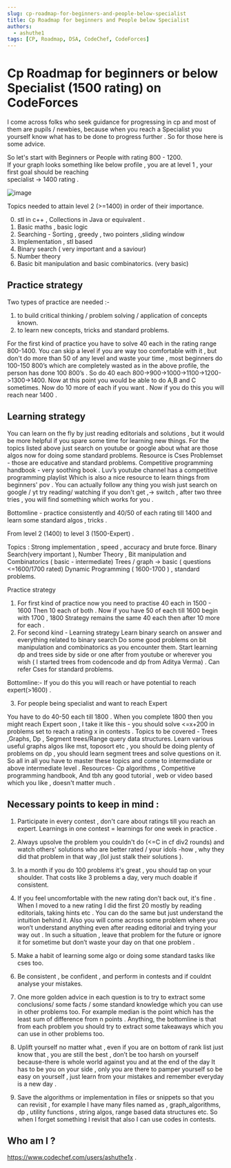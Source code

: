 ```yaml
---
slug: cp-roadmap-for-beginners-and-people-below-specialist
title: Cp Roadmap for beginners and People below Specialist
authors:
  - ashuthe1
tags: [CP, Roadmap, DSA, CodeChef, CodeForces]
---
```


# Cp Roadmap for beginners or below Specialist (1500 rating) on CodeForces


I come across folks who seek guidance for progressing in cp and most of them are pupils / newbies, 
because when you reach a Specialist you yourself know what has to be done to progress further . So for those here is some advice. 

So let's start with Beginners or People with rating 800 - 1200. <br/>
If your graph looks something like below profile , you are at level 1 , your first goal should be reaching <br/> specialist -> 1400 rating . 

<!--truncate-->

![image](https://user-images.githubusercontent.com/86846633/232587990-4b17bdf4-8eef-40a0-9fe2-88772605d39f.png)

Topics needed to attain level 2 (>=1400) in order of their importance.

0) stl in c++ , Collections in Java or equivalent . <br/>
1) Basic maths , basic logic  <br/>
2) Searching - Sorting , greedy , two pointers ,sliding window  <br/>
3) Implementation , stl based  <br/>
4) Binary search ( very important and a saviour) <br/> 
5) Number theory  <br/>
6) Basic bit manipulation and basic combinatorics. (very basic)

## Practice strategy 
Two types of practice are needed :-  <br/>
1) to build critical thinking / problem solving / application of concepts known.  <br/>
2) to learn new concepts, tricks and standard problems.  <br/>

For the first kind of practice you have to solve 40 each in the rating range 800-1400. You can skip a level if you are way too comfortable with it , but don't do more than 50 of any level and waste your time , most beginners do 100-150 800’s which are completely wasted as in the above profile, the person has done 100 800’s .
So do 40 each 800->900->1000->1100->1200->1300->1400.
Now at this point you would be able to do A,B and C sometimes.
Now do 10 more of each if you want .
Now if you do this you will reach near 1400 . 

## Learning strategy
You can learn on the fly by just reading editorials and solutions , but it would be more helpful if you spare some time for learning new things.
For the topics listed above just search on youtube or google about what are those algos now for doing some standard problems. Resource is Cses Problemset - those are educative and standard problems.
Competitive programming handbook - very soothing book .
Luv’s youtube channel has a competitive programming playlist
Which is also a nice resource to learn things from beginners' pov . 
You can actually follow any thing you wish just search on google / yt try reading/ watching if you don't get ,-> switch , after two three tries , you will find something which works for you .

Bottomline - practice consistently and 40/50 of each rating till 1400 and learn some standard algos , tricks .








From level 2 (1400) to level 3 (1500-Expert) .

Topics : 
Strong implementation  , speed , accuracy and brute force.
Binary Search(very important ),
Number Theory , 
Bit manipulation and Combinatorics ( basic - intermediate)
Trees / graph -> basic ( questions <=1600/1700 rated)
Dynamic Programming ( 1600-1700 ) , standard problems.

Practice strategy
1)  For first kind of practice
now you need to practise 40 each in 1500 - 1600
Then 10 each of both .
Now if you have 50 of each till 1600 begin with 1700 , 1800 
Strategy remains the same 40 each then after 10 more for each .
2)  For second kind - Learning strategy 
Learn binary search on answer and everything related to binary search 
Do some good problems on bit manipulation and combinatorics as you encounter them.
Start learning dp and trees side by side or one after from youtube or wherever you wish ( I started trees from codencode and dp from Aditya Verma) .
Can refer Cses for standard problems. 

Bottomline:- If you do this you will reach or have potential to reach expert(>1600) .



3) For people being specialist and want to reach Expert 

You have to do 40-50 each till 1800 .
 When you complete 1800 then you might reach Expert soon , 
I take it like this - you should solve <=x+200 in problems set to reach a rating x in contests .
Topics to be covered - Trees ,Graphs, Dp , Segment trees/Range query data structures.
Learn various useful graphs algos like mst, toposort etc , you should be doing plenty of problems on dp , you should learn segment trees and solve questions on it.
So all in all you have to master these topics and come to intermediate or above intermediate level .
Resources- Cp algorithms , Competitive programming handbook,
And tbh any good tutorial , web or video based which you like ,     doesn't matter much .



## Necessary points to keep in mind  :

1) Participate in every contest , don't care about ratings till you reach an expert. Learnings in one contest = learnings for one week in practice .

2) Always upsolve the problem you couldn't do (<=C in cf div2 rounds) and watch others' solutions who are better rated / your idols -how , why they did that problem in that way ,(lol just stalk their solutions ).

3) In a month if you do 100 problems it's great , you should tap on your shoulder. That costs like 3 problems a day, very much doable if consistent. 

4) If you feel uncomfortable with the new rating don’t back out, it's fine . 
When I moved to a new rating I did the first 20 mostly by reading editorials, 
taking hints etc . You can do the same but just understand the intuition behind it.
Also you will come across some problem where you won’t understand anything even after reading 
editorial and trying your way out . In such a situation , leave that problem for the future or ignore it for  sometime but don’t waste your day on that one problem .
5) Make a habit of learning some algo or doing some standard tasks like cses too.

6) Be consistent , be confident , and perform in contests and if couldnt analyse your mistakes.

7) One more golden advice in each question is to try to extract some conclusions/ some facts / some standard knowledge which you can use in other problems too. For example median is the point which has the least sum of difference from n points . Anything, the bottomline is that from each problem you should try to extract some takeaways which you can use in other problems too. 

8) Uplift yourself no matter what , even if you are on bottom of rank list just know that , you are still the best , don’t be too harsh on yourself because-there is whole world against  you and at the end of the day It has to be you on your side ,  only you are there to pamper yourself so be easy on yourself , just learn from your mistakes and remember everyday is a new day .

9) Save the algorithms or implementation in files or snippets so that you can revisit , for example I have many files named as , graph_algorithms, dp , utility functions , string algos, range based data structures etc. So when I forget something I revisit that also I can use codes in contests.

## Who am I ? 
https://www.codechef.com/users/ashuthe1x .

